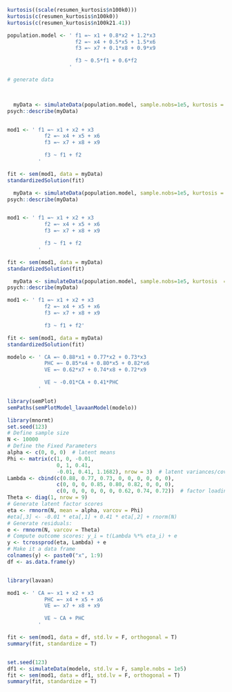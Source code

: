\subsection{Introducción}


\subsection{Análisis exploratorio}

```r
kurtosis((scale(resumen_kurtosis$n100k0)))
kurtosis(c(resumen_kurtosis$n100k0))
kurtosis(c(resumen_kurtosis$n100k21.41))
```

```r
population.model <- ' f1 =~ x1 + 0.8*x2 + 1.2*x3
                      f2 =~ x4 + 0.5*x5 + 1.5*x6
                      f3 =~ x7 + 0.1*x8 + 0.9*x9

                      f3 ~ 0.5*f1 + 0.6*f2
                    '

# generate data


  
  myData <- simulateData(population.model, sample.nobs=1e5, kurtosis = rep(24, 9))
psych::describe(myData)


mod1 <- ' f1 =~ x1 + x2 + x3
            f2 =~ x4 + x5 + x6
            f3 =~ x7 + x8 + x9

            f3 ~ f1 + f2
          '

fit <- sem(mod1, data = myData)
standardizedSolution(fit)
```

```r
  myData <- simulateData(population.model, sample.nobs=1e5, kurtosis = rep(3, 9))
psych::describe(myData)


mod1 <- ' f1 =~ x1 + x2 + x3
            f2 =~ x4 + x5 + x6
            f3 =~ x7 + x8 + x9

            f3 ~ f1 + f2
          '

fit <- sem(mod1, data = myData)
standardizedSolution(fit)
```

```r
  myData <- simulateData(population.model, sample.nobs=1e5, kurtosis  = rep(12, 9))
psych::describe(myData)

mod1 <- ' f1 =~ x1 + x2 + x3
            f2 =~ x4 + x5 + x6
            f3 =~ x7 + x8 + x9

            f3 ~ f1 + f2'

fit <- sem(mod1, data = myData)
standardizedSolution(fit)
```

```r
modelo <- ' CA =~ 0.88*x1 + 0.77*x2 + 0.73*x3
            PHC =~ 0.85*x4 + 0.80*x5 + 0.82*x6
            VE =~ 0.62*x7 + 0.74*x8 + 0.72*x9

            VE ~ -0.01*CA + 0.41*PHC
          '

library(semPlot)
semPaths(semPlotModel_lavaanModel(modelo))

library(mnormt)
set.seed(123)
# Define sample size
N <- 10000
# Define the Fixed Parameters
alpha <- c(0, 0, 0)  # latent means
Phi <- matrix(c(1, 0, -0.01, 
                0, 1, 0.41,
                -0.01, 0.41, 1.1682), nrow = 3)  # latent variances/covariances
Lambda <- cbind(c(0.88, 0.77, 0.73, 0, 0, 0, 0, 0, 0), 
                c(0, 0, 0, 0.85, 0.80, 0.82, 0, 0, 0),
                c(0, 0, 0, 0, 0, 0, 0.62, 0.74, 0.72))  # factor loadings
Theta <- diag(1, nrow = 9)
# Generate latent factor scores
eta <- rmnorm(N, mean = alpha, varcov = Phi)
#eta[,3] <- -0.01 * eta[,1] + 0.41 * eta[,2] + rnorm(N)
# Generate residuals:
e <- rmnorm(N, varcov = Theta)
# Compute outcome scores: y_i = t(Lambda %*% eta_i) + e
y <- tcrossprod(eta, Lambda) + e
# Make it a data frame
colnames(y) <- paste0("x", 1:9)
df <- as.data.frame(y)


library(lavaan)

mod1 <- ' CA =~ x1 + x2 + x3
            PHC =~ x4 + x5 + x6
            VE =~ x7 + x8 + x9

            VE ~ CA + PHC
          '

fit <- sem(mod1, data = df, std.lv = F, orthogonal = T)
summary(fit, standardize = T)


set.seed(123)
df1 <- simulateData(modelo, std.lv = F, sample.nobs = 1e5)
fit <- sem(mod1, data = df1, std.lv = F, orthogonal = T)
summary(fit, standardize = T)

```

